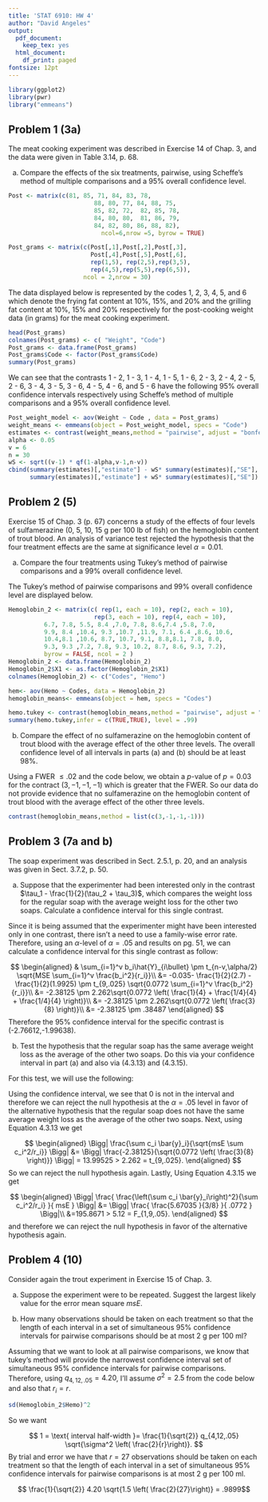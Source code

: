```yaml
---
title: 'STAT 6910: HW 4'
author: "David Angeles"
output:
  pdf_document:
    keep_tex: yes
  html_document:
    df_print: paged
fontsize: 12pt
---
```



```r
library(ggplot2)
library(pwr)
library("emmeans")
```

## Problem 1 (3a)

The meat cooking experiment was described in Exercise 14 of Chap. 3, and the data were given in Table 3.14, p. 68.

(a) Compare the effects of the six treatments, pairwise, using Scheffe's method of multiple comparisons and a 95% overall confidence level.


```r
Post <- matrix(c(81, 85, 71, 84, 83, 78, 
                        88, 80, 77, 84, 88, 75, 
                        85, 82, 72,  82, 85, 78,
                        84, 80, 80,  81, 86, 79, 
                        84, 82, 80, 86, 88, 82), 
                          ncol=6,nrow =5, byrow = TRUE)

Post_grams <- matrix(c(Post[,1],Post[,2],Post[,3], 
                       Post[,4],Post[,5],Post[,6], 
                       rep(1,5), rep(2,5),rep(3,5),
                       rep(4,5),rep(5,5),rep(6,5)),
                     ncol = 2,nrow = 30)

```
The data displayed below is represented by the codes 1, 2, 3, 4, 5, and 6 which denote the frying fat content at 10%, 15%, and 20% and the grilling fat content at 10%, 15% and 20% respectively for the post-cooking weight data (in grams) for the meat cooking experiment.
```r
head(Post_grams) 
colnames(Post_grams) <- c( "Weight", "Code")
Post_grams <- data.frame(Post_grams)
Post_grams$Code <- factor(Post_grams$Code)
summary(Post_grams)
```

We can see that the contrasts 1 - 2, 1 - 3, 1 - 4, 1 - 5, 1 - 6, 2 - 3, 2 - 4, 2 - 5, 2 - 6, 3 - 4, 3 - 5, 3 - 6, 4 - 5, 4 - 6, and 5 - 6 have the following 95% overall confidence intervals respectively using Scheffe's method of multiple comparisons and a 95% overall confidence level.

```r
Post_weight_model <- aov(Weight ~ Code , data = Post_grams)
weight_means <- emmeans(object = Post_weight_model, specs = "Code")
estimates <- contrast(weight_means,method = "pairwise", adjust = "bonferroni")
alpha <- 0.05
v = 6
n = 30
wS <- sqrt((v-1) * qf(1-alpha,v-1,n-v))
cbind(summary(estimates)[,"estimate"] - wS* summary(estimates)[,"SE"],
      summary(estimates)[,"estimate"] + wS* summary(estimates)[,"SE"])
```

## Problem 2 (5)

Exercise 15 of Chap. 3 (p. 67) concerns a study of the effects of four levels of sulfamerazine (0, 5, 10, 15 g per 100 lb of fish) on the hemoglobin content of trout blood. An analysis of variance test rejected the hypothesis that the four treatment effects are the same at significance level $\alpha=0.01$.

(a) Compare the four treatments using Tukey’s method of pairwise comparisons and a 99% overall confidence level.


The Tukey’s method of pairwise comparisons and  99% overall confidence level are displayed below.

```r
Hemoglobin_2 <- matrix(c( rep(1, each = 10), rep(2, each = 10), 
                        rep(3, each = 10), rep(4, each = 10),
          6.7, 7.8, 5.5, 8.4 ,7.0, 7.8, 8.6,7.4 ,5.8, 7.0, 
          9.9, 8.4 ,10.4, 9.3 ,10.7 ,11.9, 7.1, 6.4 ,8.6, 10.6, 
          10.4,8.1 ,10.6, 8.7, 10.7, 9.1, 8.8,8.1, 7.8, 8.0, 
          9.3, 9.3 ,7.2, 7.8, 9.3, 10.2, 8.7, 8.6, 9.3, 7.2), 
          byrow = FALSE, ncol = 2 )
Hemoglobin_2 <- data.frame(Hemoglobin_2)
Hemoglobin_2$X1 <- as.factor(Hemoglobin_2$X1)
colnames(Hemoglobin_2) <- c("Codes", "Hemo")

hem<- aov(Hemo ~ Codes, data = Hemoglobin_2)
hemoglobin_means<- emmeans(object = hem, specs = "Codes")

hemo.tukey <- contrast(hemoglobin_means,method = "pairwise", adjust = "tukey")
summary(hemo.tukey,infer = c(TRUE,TRUE), level = .99)
```


(b) Compare the effect of no sulfamerazine on the hemoglobin content of trout blood with the average effect of the other three levels. The overall confidence level of all intervals in parts (a) and (b) should be at least 98%.

Using a FWER $\leq .02$ and the code below, we obtain a $p$-value of $p=0.03$ for the contract $(3,-1,-1,-1)$ which is greater that the FWER. So our data do not provide evidence that no sulfamerazine on the hemoglobin content of trout blood with the average effect of the other three levels.

```r
contrast(hemoglobin_means,method = list(c(3,-1,-1,-1)))
```


## Problem 3 (7a and b)

The soap experiment was described in Sect. 2.5.1, p. 20, and an analysis was given in Sect. 3.7.2, p. 50.

(a) Suppose that the experimenter had been interested only in the contrast $\tau_1 - \frac{1}{2}(\tau_2 + \tau_3)$, which compares the weight loss for the regular soap with the average weight loss for the other two soaps. Calculate a confidence interval for this single contrast.



Since it is being assumed that the experimenter might have been interested only in one contrast, there isn't a need to use a family-wise error rate. Therefore, using an $\alpha$-level of $\alpha=.05$ and results on pg. 51, we can calculate a confidence interval for this single contrast as follow:

$$
\begin{aligned}
& \sum_{i=1}^v b_i\hat{Y}_{i\bullet} \pm t_{n-v,\alpha/2} \sqrt{MSE \sum_{i=1}^v \frac{b_i^2}{r_i}}\\
&= -0.035- \frac{1}{2}(2.7) - \frac{1}{2}(1.9925) \pm t_{9,.025}
 \sqrt{0.0772 \sum_{i=1}^v \frac{b_i^2}{r_i}}\\
&= -2.38125 \pm 2.262\sqrt{0.0772 \left( \frac{1}{4} + \frac{1/4}{4} + \frac{1/4}{4} \right)}\\
&= -2.38125 \pm 2.262\sqrt{0.0772 \left( \frac{3}{8}  \right)}\\
&= -2.38125 \pm .38487
\end{aligned}
$$
Therefore the 95% confidence interval for the specific contrast is (-2.76612,-1.99638).

 (b) Test the hypothesis that the regular soap has the same average weight loss as the average of the other two soaps. Do this via your confidence interval in part (a) and also via (4.3.13) and (4.3.15).
 
 For this test, we will use the following:
 \begin{center}
 The Null Hypothesis of No Difference Between Regular Soap and Others  $H_0 : \tau_1 = \frac{1}{2}(\tau_2+ \tau_4)$ \\
 vs. The Alternative Hypothesis of Some Difference Between Regular Soap and Others $H_A : \tau_1 \neq \frac{1}{2}(\tau_2+ \tau_4)$
\end{center}
 
 Using the confidence interval, we see that 0 is not in the interval and therefore we can reject the null hypothesis at the $\alpha=.05$ level in favor of the alternative hypothesis that the regular soap does not have the same average weight loss as the average of the other two soaps. Next, using Equation 4.3.13 we get
 
 $$
 \begin{aligned}
 \Bigg| \frac{\sum c_i \bar{y}_i}{\sqrt{msE \sum c_i^2/r_i}}  \Bigg|
 &=  \Bigg| \frac{-2.38125}{\sqrt{0.0772 \left( \frac{3}{8} \right)}}  \Bigg| = 13.99525 > 2.262 = t_{9,.025}.
  \end{aligned}
 $$
So we can reject the null hypothesis again. Lastly, Using Equation 4.3.15 we get 

 $$
 \begin{aligned}
 \Bigg| \frac{ \frac{\left(\sum c_i \bar{y}_i\right)^2}{\sum c_i^2/r_i} }{ msE }  \Bigg|
 &=   \Bigg| \frac{ \frac{5.67035 }{3/8} }{ .0772 }  \Bigg|\\
 &=195.8671 > 5.12 = F_{1,9,.05}.
  \end{aligned}
 $$
and therefore we can reject the null hypothesis in favor of the alternative hypothesis again.


## Problem 4 (10)

Consider again the trout experiment in Exercise 15 of Chap. 3.

(a) Suppose the experiment were to be repeated. Suggest the largest likely value for the error mean square $msE$.



(b) How many observations should be taken on each treatment so that the length of each interval in a set of simultaneous 95% confidence intervals for pairwise comparisons should be at most 2 g per 100 ml?

Assuming that we want to look at all pairwise comparisons, we know that tukey's method will provide the narrowest confidence interval set of simultaneous 95% confidence intervals for pairwise comparisons. Therefore, using $q_{4,12,.05} = 4.20$, I'll assume $\sigma^2 = 2.5$ from the code below and also that $r_i = r$.
```r
sd(Hemoglobin_2$Hemo)^2
```

So we want

$$
1 = \text{ interval half-width }= \frac{1}{\sqrt{2}} q_{4,12,.05} \sqrt{\sigma^2 \left( \frac{2}{r}\right)}.
$$
By trial and error we have that $r= 27$ observations should be taken on each treatment so that the length of each interval in a set of simultaneous 95% confidence intervals for pairwise comparisons is at most 2 g per 100 ml.


$$ \frac{1}{\sqrt{2}} 4.20  \sqrt{1.5 \left( \frac{2}{27}\right)} = .9899$$






